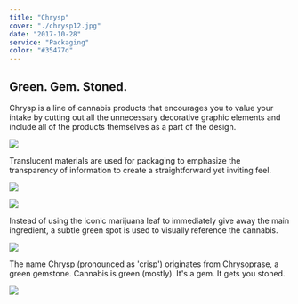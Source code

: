 ```yaml
---
title: "Chrysp"
cover: "./chrysp12.jpg"
date: "2017-10-28"
service: "Packaging"
color: "#35477d"
---
```


## Green. Gem. Stoned.

Chrysp is a line of cannabis products that encourages you to value your intake by cutting out all the unnecessary decorative graphic elements and include all of the products themselves as a part of the design.

<img src="./chrysp7.gif" style="max-width:100%"/>

Translucent materials are used for packaging to emphasize the transparency of information to create a straightforward yet inviting feel.

![](./chrysp1.jpg)

![](./chrysp2.jpg)

Instead of using the iconic marijuana leaf to immediately give away the main ingredient, a subtle green spot is used to visually reference the cannabis.

![](./chrysp5.jpg)

The name Chrysp (pronounced as 'crisp') originates from Chrysoprase, a green gemstone. Cannabis is green (mostly). It's a gem. It gets you stoned.

![](./chrysp3.jpg)
